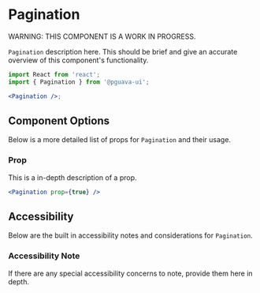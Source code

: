 

# Pagination

WARNING: THIS COMPONENT IS A WORK IN PROGRESS.

`Pagination` description here. This should be brief and give an accurate overview of this component's functionality.

<Canvas>
  <Story id="core-ui-pagination--main-story" />
</Canvas>

```jsx
import React from 'react';
import { Pagination } from '@pguava-ui';

<Pagination />;
```

## Component Options

<ArgsTable of={Pagination} />

Below is a more detailed list of props for `Pagination` and their usage.

### Prop

This is a in-depth description of a prop.

```jsx
<Pagination prop={true} />
```

## Accessibility

Below are the built in accessibility notes and considerations for `Pagination`.

### Accessibility Note

If there are any special accessibility concerns to note, provide them here in depth.

<StorybookDocsFooter />
